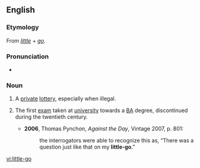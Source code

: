 ==English==

===Etymology===
From ''[[little]]'' + ''[[go]]''.

===Pronunciation===
* {{IPA|/ˈlɪtəlɡəʊ/|lang=en}}

===Noun===
{{en-noun|little-goes}}

# {{context|historical|lang=en}} A [[private]] [[lottery]], especially when illegal.
# {{context|historical|colloquial|British|lang=en}} The first [[exam]] taken at [[university]] towards a [[BA]] degree, discontinued during the twentieth century.
#* '''2006''', Thomas Pynchon, ''Against the Day'', Vintage 2007, p. 801:
#*: the interrogators were able to recognize this as, “There was a question just like that on my '''little-go'''.”

[[vi:little-go]]